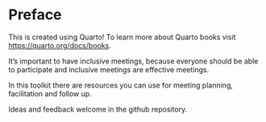 # Preface {.unnumbered}

This is created using Quarto! To learn more about Quarto books visit <https://quarto.org/docs/books>.

It's important to have inclusive meetings, because everyone should be able to participate and inclusive meetings are effective meetings. 

In this toolkit there are resources you can use for meeting planning, facilitation and follow up. 

Ideas and feedback welcome in the github repository.

